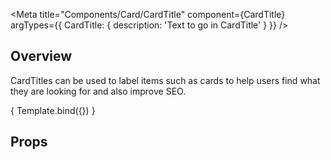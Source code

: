 

<Meta 
    title="Components/Card/CardTitle" 
    component={CardTitle}
    argTypes={{
    CardTitle: {
        description: 'Text to go in CardTitle'
    }
  }}
/>


<HeaderSimple title='CardTitle' />

## Overview

CardTitles can be used to label items such as cards to help users find what they are looking for and also improve SEO.

<Canvas>
    <Story
    name = "Overview"
    args = {{
        CardTitle: 'Home, removals'
    }}>
        { Template.bind({}) }
    </Story>
</Canvas>

## Props

<ArgsTable story="Overview" />